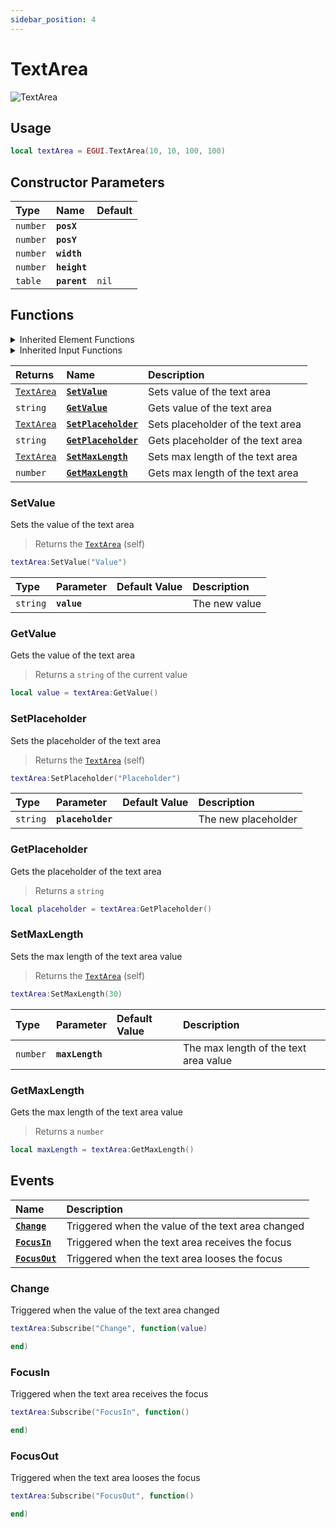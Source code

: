 ```yaml
---
sidebar_position: 4
---
```


# TextArea

![TextArea](/img/components/text-area.png)

## Usage

```lua title="Client/Index.lua"
local textArea = EGUI.TextArea(10, 10, 100, 100)
```

## Constructor Parameters

| **Type** | **Name** | **Default** |
| :--- | :--- | :--- |
| `number` | **`posX`** |  |
| `number` | **`posY`** |  |
| `number` | **`width`** |  |
| `number` | **`height`** |  |
| `table` | **`parent`** | `nil` |

## Functions


<details><summary>Inherited Element Functions</summary><BaseElementFunctions /></details>
<details><summary>Inherited Input Functions</summary><BaseInputFunctions /></details>

| **Returns** | **Name** | **Description** |
| :--- | :--- | :--- |
| [`TextArea`](text-area) | [**`SetValue`**](text-area#setvalue) | Sets value of the text area |
| `string` | [**`GetValue`**](text-area#getvalue) | Gets value of the text area |
| [`TextArea`](text-area) | [**`SetPlaceholder`**](text-area#setplaceholder) | Sets placeholder of the text area |
| `string` | [**`GetPlaceholder`**](text-area#getplaceholder) | Gets placeholder of the text area |
| [`TextArea`](text-area) | [**`SetMaxLength`**](text-area#setmaxlength) | Sets max length of the text area |
| `number` | [**`GetMaxLength`**](text-area#getmaxlength) | Gets max length of the text area |

### SetValue

Sets the value of the text area

> Returns the [`TextArea`](text-area) (self)

```lua
textArea:SetValue("Value")
```

| Type | Parameter | Default Value | Description |
| :--- | :--- | :--- | :--- |
| `string` | **`value`** |  | The new value |

### GetValue

Gets the value of the text area

> Returns a `string` of the current value

```lua
local value = textArea:GetValue()
```

### SetPlaceholder

Sets the placeholder of the text area

> Returns the [`TextArea`](text-area) (self)

```lua
textArea:SetPlaceholder("Placeholder")
```

| Type | Parameter | Default Value | Description |
| :--- | :--- | :--- | :--- |
| `string` | **`placeholder`** |  | The new placeholder |

### GetPlaceholder

Gets the placeholder of the text area

> Returns a `string`

```lua
local placeholder = textArea:GetPlaceholder()
```

### SetMaxLength

Sets the max length of the text area value

> Returns the [`TextArea`](text-area) (self)

```lua
textArea:SetMaxLength(30)
```

| Type | Parameter | Default Value | Description |
| :--- | :--- | :--- | :--- |
| `number` | **`maxLength`** |  | The max length of the text area value |

### GetMaxLength

Gets the max length of the text area value

> Returns a `number`

```lua
local maxLength = textArea:GetMaxLength()
```

## Events

| **Name** | **Description** |
| :--- | :--- |
| [**`Change`**](text-area#change) | Triggered when the value of the text area changed |
| [**`FocusIn`**](text-area#focusin) | Triggered when the text area receives the focus |
| [**`FocusOut`**](text-area#focusout) | Triggered when the text area looses the focus |

### Change

Triggered when the value of the text area changed

```lua
textArea:Subscribe("Change", function(value)

end)
```

### FocusIn

Triggered when the text area receives the focus

```lua
textArea:Subscribe("FocusIn", function()

end)
```

### FocusOut

Triggered when the text area looses the focus

```lua
textArea:Subscribe("FocusOut", function()

end)
```
